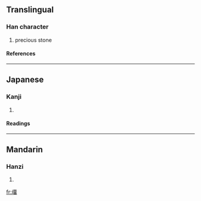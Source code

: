 ==Translingual==
===Han character===
{{Han char|rn=96|rad=玉|as=13|sn=17|four=|canj=一土一中田 (MGMLW)}}
# precious stone
====References====
{{Han ref|kx=0742.130|dkj=21249|dj=1151.260|hdz=21137.030|uh=74A2|ud=29858}}

----
==Japanese==
===Kanji===
{{ja-kanji|grade=|rs=玉13}}
# {{defn|Japanese}} 
====Readings====
{{ja-readings|on=[[りゅう]] (ryū), [[る]] (ru)|kun=|nanori=}}

----
==Mandarin==
===Hanzi===
{{cmn-hanzi|pin=[[huàn]] (huan4), [[liú]] (liu2)|wg=huan<sup>4</sup>, liu<sup>2</sup>}}
# {{defn|Mandarin}}

[[fr:璢]]